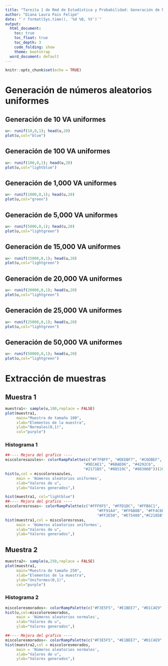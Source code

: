 ---
title: "Tareita 1 de Rmd de Estadística y Probabilidad: Generación de Números Uniformes"
author: "Diana Laura Pais Felipe"
date: "`r format(Sys.time(), '%d %B, %Y')`"
output:
  html_document:
    toc: true
    toc_float: true
    toc_depth: 3
    code_folding: show
    theme: bootstrap
  word_document: default
---

```{r setup, include=FALSE}
knitr::opts_chunk$set(echo = TRUE)
```

# Generación de números aleatorios uniformes

## Generación de 10 VA uniformes

```{r}
u<- runif(10,0,1); head(u,20)
plot(u,col="blue")

```

## Generación de 100 VA uniformes
```{r}
u<- runif(100,0,1); head(u,20)
plot(u,col="lightblue")

```

## Generación de 1,000 VA uniformes

```{r}
u<- runif(1000,0,1); head(u,20)
plot(u,col="green")

```

## Generación de 5,000 VA uniformes

```{r}
u<- runif(5000,0,1); head(u,20)
plot(u,col="lightgreen")
```

## Generación de 15,000 VA uniformes

```{r}
u<- runif(15000,0,1); head(u,20)
plot(u,col="lightgreen")

```

## Generación de 20,000 VA uniformes

```{r}
u<- runif(20000,0,1); head(u,20)
plot(u,col="lightgreen")

```

## Generación de 25,000 VA uniformes

```{r}
u<- runif(25000,0,1); head(u,20)
plot(u,col="lightgreen")

```

## Generación de 50,000 VA uniformes

```{r}
u<- runif(50000,0,1); head(u,20)
plot(u,col="lightgreen")
```

# Extracción de muestras

## Muestra 1
```{r}
muestra1<- sample(u,100,replace = FALSE)
plot(muestra1,
     main="Muestra de tamaño 100",
     xlab="Elementos de la muestra",
     ylab="Normales(0,1)",
     col="purple")
```

### Histograma 1

```{r}
##---- Mejora del grafico ----
miscoloresazules<- colorRampPalette(c("#F7FBFF", "#DEEBF7", "#C6DBEF",
                                   "#9ECAE1", "#6BAED6", "#4292C6",
                                   "#2171B5", "#08519C", "#08306B"))(20);
hist(u,col = miscoloresazules,
     main = 'Números aleatorios uniformes',
     xlab="Valores de u",
     ylab="Valores generados",)
```
```{r}
hist(muestra1, col="lightblue")
##---- Mejora del grafico ----
miscoloresrosas<- colorRampPalette(c("#FFF0F5", "#FFD1DC", "#FFB6C1",
                                         "#FF91A4", "#FF6B8B", "#FF4C6D",
                                         "#FF2E50", "#E75480","#C2185B"))(25);
hist(muestra1,col = miscoloresrosas,
     main = 'Números aleatorios uniformes',
     xlab="Valores de u",
     ylab="Valores generados",)
```

## Muestra 2

```{r}
muestra2<- sample(u,250,replace = FALSE)
plot(muestra1,
     main="Muestra de tamaño 250",
     xlab="Elementos de la muestra",
     ylab="Uniformes(0,1)",
     col="purple")
```

### Histograma 2


```{r}
miscoloresmorados<- colorRampPalette(c("#F3E5F5", "#E1BEE7", "#D1C4E9", "#C5CAE9","#B39DDB", "#9FA8DA", "#9575CD", "#7986CB","#7E57C2", "#673AB7", "#5E35B1", "#512DA8","#4527A0", "#311B92", "#283593", "#1A237E","#8E24AA", "#6A1B9A", "#4A148C", "#38006B"))(25);
hist(u,col=miscoloresmorados,
     main = 'Números aleatorios normales',
     xlab="Valores de u",
     ylab="Valores generados",)
```

```{r}
##---- Mejora del grafico ----
miscoloresmorados<- colorRampPalette(c("#F3E5F5", "#E1BEE7", "#D1C4E9", "#C5CAE9","#B39DDB", "#9FA8DA", "#9575CD", "#7986CB","#7E57C2", "#673AB7", "#5E35B1", "#512DA8","#4527A0", "#311B92", "#283593", "#1A237E","#8E24AA", "#6A1B9A", "#4A148C", "#38006B"))(20);
hist(muestra2,col = miscoloresmorados,
     main = 'Números aleatorios normales',
     xlab="Valores de u",
     ylab="Valores generados",)
```